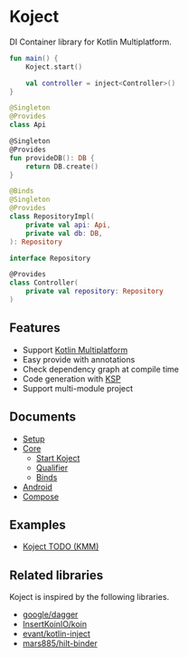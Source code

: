 <head>
  <title>Koject - DI Container Library for Kotlin Multiplatform</title>
</head>

# Koject
DI Container library for Kotlin Multiplatform.

```kotlin
fun main() {
    Koject.start()

    val controller = inject<Controller>()
}

@Singleton
@Provides
class Api

@Singleton
@Provides
fun provideDB(): DB {
    return DB.create()
}

@Binds
@Singleton
@Provides
class RepositoryImpl(
    private val api: Api,
    private val db: DB,
): Repository

interface Repository

@Provides
class Controller(
    private val repository: Repository
)
```

## Features

* Support [Kotlin Multiplatform](https://kotlinlang.org/docs/multiplatform.html)
* Easy provide with annotations
* Check dependency graph at compile time
* Code generation with [KSP](https://github.com/google/ksp)
* Support multi-module project

## Documents
* [Setup](/docs/setup)
* [Core](/docs/core)
  * [Start Koject](/docs/core/basic)
  * [Qualifier](docs/core/qualifier)
  * [Binds](/docs/core/binds)
* [Android](/docs/android)
* [Compose](/docs/compose)

## Examples
* [Koject TODO (KMM)](https://github.com/Mori-Atsushi/koject/tree/main/examples/kmm)

## Related libraries
Koject is inspired by the following libraries.

* [google/dagger](https://github.com/google/dagger)
* [InsertKoinIO/koin](https://github.com/InsertKoinIO/koin)
* [evant/kotlin-inject](https://github.com/evant/kotlin-inject)
* [mars885/hilt-binder](https://github.com/mars885/hilt-binder)
